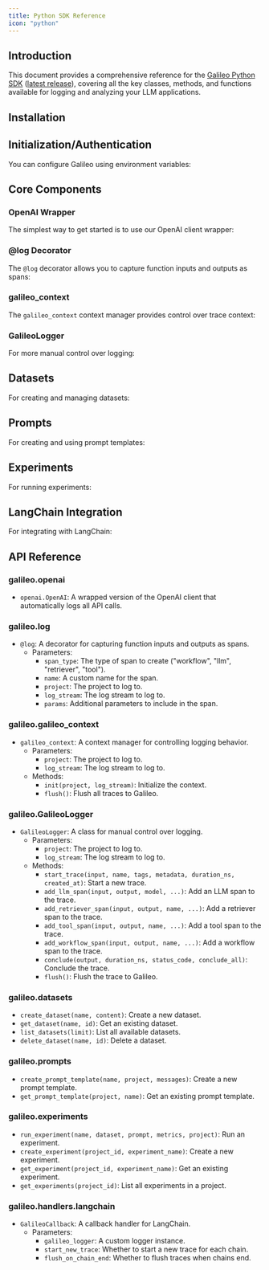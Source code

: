 ```yaml
---
title: Python SDK Reference
icon: "python"
---
```



## Introduction

This document provides a comprehensive reference for the [Galileo Python SDK](https://github.com/rungalileo/galileo-python/tree/main) ([latest release](https://github.com/rungalileo/galileo-python/releases/latest)), covering all the key classes, methods, and functions available for logging and analyzing your LLM applications.

## Installation

<CodeGroup>
  <SnippetInstallation />
</CodeGroup>

## Initialization/Authentication

You can configure Galileo using environment variables:

<CodeGroup>
  <SnippetEnvSetup />
</CodeGroup>

## Core Components

### OpenAI Wrapper

The simplest way to get started is to use our OpenAI client wrapper:

<CodeGroup>
  <SnippetOpenAIBasic />
</CodeGroup>

### @log Decorator

The `@log` decorator allows you to capture function inputs and outputs as spans:

<CodeGroup>
  <SnippetLogDecoratorBasic />
</CodeGroup>

### galileo_context

The `galileo_context` context manager provides control over trace context:

<CodeGroup>
  <SnippetContextBasic />
</CodeGroup>

### GalileoLogger

For more manual control over logging:

<CodeGroup>
  <SnippetGalileoLogger />
</CodeGroup>

## Datasets

For creating and managing datasets:

<CodeGroup>
  <SnippetDatasetsBasic />
</CodeGroup>

## Prompts

For creating and using prompt templates:

<CodeGroup>
  <SnippetPromptsBasic />
</CodeGroup>

## Experiments

For running experiments:

<CodeGroup>
  <SnippetExperimentsBasic />
</CodeGroup>

## LangChain Integration

For integrating with LangChain:

<CodeGroup>
  <SnippetLangchainBasic />
</CodeGroup>

## API Reference

### galileo.openai

- `openai.OpenAI`: A wrapped version of the OpenAI client that automatically logs all API calls.

### galileo.log

- `@log`: A decorator for capturing function inputs and outputs as spans.
  - Parameters:
    - `span_type`: The type of span to create ("workflow", "llm", "retriever", "tool").
    - `name`: A custom name for the span.
    - `project`: The project to log to.
    - `log_stream`: The log stream to log to.
    - `params`: Additional parameters to include in the span.

### galileo.galileo_context

- `galileo_context`: A context manager for controlling logging behavior.
  - Parameters:
    - `project`: The project to log to.
    - `log_stream`: The log stream to log to.
  - Methods:
    - `init(project, log_stream)`: Initialize the context.
    - `flush()`: Flush all traces to Galileo.

### galileo.GalileoLogger

- `GalileoLogger`: A class for manual control over logging.
  - Parameters:
    - `project`: The project to log to.
    - `log_stream`: The log stream to log to.
  - Methods:
    - `start_trace(input, name, tags, metadata, duration_ns, created_at)`: Start a new trace.
    - `add_llm_span(input, output, model, ...)`: Add an LLM span to the trace.
    - `add_retriever_span(input, output, name, ...)`: Add a retriever span to the trace.
    - `add_tool_span(input, output, name, ...)`: Add a tool span to the trace.
    - `add_workflow_span(input, output, name, ...)`: Add a workflow span to the trace.
    - `conclude(output, duration_ns, status_code, conclude_all)`: Conclude the trace.
    - `flush()`: Flush the trace to Galileo.

### galileo.datasets

- `create_dataset(name, content)`: Create a new dataset.
- `get_dataset(name, id)`: Get an existing dataset.
- `list_datasets(limit)`: List all available datasets.
- `delete_dataset(name, id)`: Delete a dataset.

### galileo.prompts

- `create_prompt_template(name, project, messages)`: Create a new prompt template.
- `get_prompt_template(project, name)`: Get an existing prompt template.

### galileo.experiments

- `run_experiment(name, dataset, prompt, metrics, project)`: Run an experiment.
- `create_experiment(project_id, experiment_name)`: Create a new experiment.
- `get_experiment(project_id, experiment_name)`: Get an existing experiment.
- `get_experiments(project_id)`: List all experiments in a project.

### galileo.handlers.langchain

- `GalileoCallback`: A callback handler for LangChain.
  - Parameters:
    - `galileo_logger`: A custom logger instance.
    - `start_new_trace`: Whether to start a new trace for each chain.
    - `flush_on_chain_end`: Whether to flush traces when chains end.
